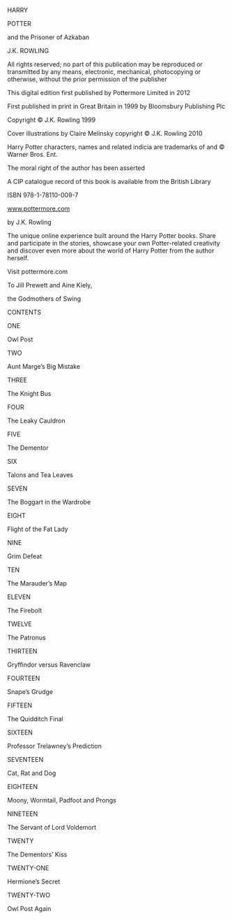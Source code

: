 HARRY

POTTER

and the Prisoner of Azkaban

J.K. ROWLING

All rights reserved; no part of this publication may be reproduced or transmitted by any means, electronic, mechanical, photocopying or otherwise, without the prior permission of the publisher

This digital edition first published by Pottermore Limited in 2012

First published in print in Great Britain in 1999 by Bloomsbury Publishing Plc

Copyright © J.K. Rowling 1999

Cover illustrations by Claire Melinsky copyright © J.K. Rowling 2010

Harry Potter characters, names and related indicia are trademarks of and © Warner Bros. Ent.

The moral right of the author has been asserted

A CIP catalogue record of this book is available from the British Library

ISBN 978-1-78110-009-7

www.pottermore.com

by J.K. Rowling

The unique online experience built around the Harry Potter books. Share and participate in the stories, showcase your own Potter-related creativity and discover even more about the world of Harry Potter from the author herself.

Visit pottermore.com

To Jill Prewett and Aine Kiely,

the Godmothers of Swing

CONTENTS

ONE

Owl Post

TWO

Aunt Marge’s Big Mistake

THREE

The Knight Bus

FOUR

The Leaky Cauldron

FIVE

The Dementor

SIX

Talons and Tea Leaves

SEVEN

The Boggart in the Wardrobe

EIGHT

Flight of the Fat Lady

NINE

Grim Defeat

TEN

The Marauder’s Map

ELEVEN

The Firebolt

TWELVE

The Patronus

THIRTEEN

Gryffindor versus Ravenclaw

FOURTEEN

Snape’s Grudge

FIFTEEN

The Quidditch Final

SIXTEEN

Professor Trelawney’s Prediction

SEVENTEEN

Cat, Rat and Dog

EIGHTEEN

Moony, Wormtail, Padfoot and Prongs

NINETEEN

The Servant of Lord Voldemort

TWENTY

The Dementors’ Kiss

TWENTY-ONE

Hermione’s Secret

TWENTY-TWO

Owl Post Again

